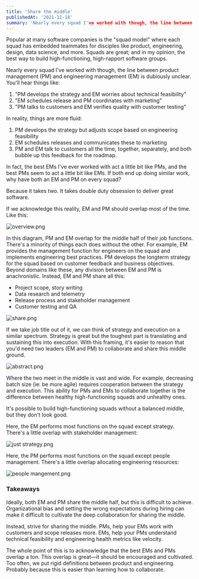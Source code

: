 ```yaml
---
title: 'Share the middle'
publishedAt: '2021-11-18'
summary: 'Nearly every squad I've worked with though, the line between product management (PM) and engineering management (EM) is dubiously unclear.'
---
```


Popular at many software companies is the "squad model" where each squad has embedded teammates for disciples like product, engineering, design, data science, and more. Squads are great; and in my opinion, the best way to build high-functioning, high-rapport software groups.

Nearly every squad I've worked with though, the line between product management (PM) and engineering management (EM) is dubiously unclear. You'll hear things like:

1. "PM develops the strategy and EM worries about technical feasibility"
2. "EM schedules release and PM coordinates with marketing"
3. "PM talks to customers and EM verifies quality with customer testing"

In reality, things are more fluid:

1. PM develops the strategy but adjusts scope based on engineering feasibility
2. EM schedules releases and communicates these to marketing
3. PM and EM talk to customers all the time, together, separately, and both bubble up this feedback for the roadmap.

In fact, the best EMs I've ever worked with act a little bit like PMs, and the best PMs seem to act a little bit like EMs. If both end up doing similar work, why have both an EM and PM on every squad?

Because it takes two. It takes double duty obsession to deliver great software.

If we acknowledge this reality, EM and PM should overlap most of the time. Like this:

![overview.png](/share-the-middle/overview.png)

In this diagram, PM and EM overlap for the middle half of their job functions. There's a minority of things each does without the other. For example, EM provides the management function for engineers on the squad and implements engineering best practices. PM develops the longterm strategy for the squad based on customer feedback and business objectives. Beyond domains like these, any division between EM and PM is anachronistic. Instead, EM and PM share all this:

- Project scope, story writing
- Data research and telemetry
- Release process and stakeholder management
- Customer testing and QA

![share.png](/share-the-middle/share.png)

If we take job title out of it, we can think of strategy and execution on a similar spectrum. Strategy is great but the toughest part is translating and sustaining this into execution. With this framing, it's easier to reason that you'd need two leaders (EM and PM) to collaborate and share this middle ground.

![abstract.png](/share-the-middle/abstract.png)

Where the two meet in the middle is vast and wide. For example, decreasing batch size (ie: be more agile) requires cooperation between the strategy and execution. This ability for PMs and EMs to collaborate together is the difference between healthy high-functioning squads and unhealthy ones. 

It's possible to build high-functioning squads without a balanced middle, but they don't look good.

Here, the EM performs most functions on the squad except strategy. There's a little overlap with stakeholder management:

![just strategy.png](/share-the-middle/just_strategy.png)

Here, the PM performs most functions on the squad except people management. There's a little overlap allocating engineering resources:

![people mangement.png](/share-the-middle/people_mangement.png)

### Takeaways

Ideally, both EM and PM share the middle half, but this is difficult to achieve. Organizational bias and setting the wrong expectations during hiring can make it difficult to cultivate the deep collaboration for sharing the middle.

Instead, strive for sharing the middle. PMs, help your EMs work with customers and scope releases more. EMs, help your PMs understand technical feasibility and engineering health metrics like velocity.

The whole point of this is to acknowledge that the best EMs and PMs overlap a ton. This overlap is great—it should be encouraged and cultivated. Too often, we put rigid definitions between product and engineering. Probably because this is easier than learning how to collaborate.